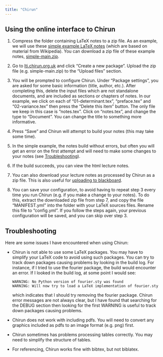 ```yaml
---
title: "Chirun"
---
```


## Using the online interface to Chirun

1. Compress the folder containing LaTeX notes to a zip file. As an
   example, we will use these [simple example LaTeX
   notes](https://github.com/heogden/simple) (which are based on
   material from Wikipedia). You can download a zip file of these
   example notes,
   [simple-main.zip](https://github.com/heogden/simple/archive/refs/heads/main.zip).

2. Go to [lti.chirun.org.uk](https://lti.chirun.org.uk/) and click
   "Create a new package". Upload the zip file (e.g. simple-main.zip)
   to the "Upload files" section. 
   
3. You will be prompted to configure Chirun.  Under "Package
   settings", you are asked for some basic information (title, author,
   etc.). After completing this, delete the input files which are not
   standalone documents, and are included as sections or chapters of
   notes. In our example, we click on each of "01-determinant.tex",
   "preface.tex" and "02-variance.tex" then press the "Delete this
   item" button. The only file we keep in this case is
   "notes.tex". Click on "notes.tex", and change the type to
   "Document". You can change the title to something more informative.
   
4. Press "Save" and Chirun will attempt to build your notes (this may
   take some time).

5. In the simple example, the notes build without errors, but often
   you will get an error on the first attempt and will need to make
   some changes to your notes (see
   [Troubleshooting](chirun.qmd#troubleshooting)).
   
6. If the build succeeds, you can view the html lecture notes. 
   
7. You can also download your lecture notes as processed by Chirun as
   a zip file. This is also useful for [uploading to
   blackboard](blackboard.qmd).

8. You can save your configuration, to avoid having to repeat step 3 every
   time you run Chirun (e.g. if you make a change to your notes). To
   do this, extract the downloaded zip file from step 7, and copy the
   file "MANIFEST.yml" into the folder with your LaTeX sources
   files. Rename this file to "config.yml". If you follow
   the steps again, your previous configuration will be saved, and you
   can skip over step 3.

   
## Troubleshooting

Here are some issues I have encountered when using Chirun:
   
- Chirun is not able to use some LaTeX packages. You may have to
   simplify your LaTeX code to avoid using such packages. You can try to
   track down packages causing problems by looking in the build log. For
   instance, if I tried to use the fourier package, the build would
   encounter an error.  If I looked in the build log, at some point I
   would see:

	```
	WARNING: No Python version of fourier.sty was found 
	WARNING: Will now try to load a LaTeX implementation of fourier.sty 
	``` 
	which indicates that I should try removing the fourier package.
	Chirun error messages are not always clear, but I have found that
	searching for the DEBUG section then looking for the first WARNING is
	useful to track down packages causing problems.

- Chirun does not work with including pdfs. You will need to convert
   any graphics included as pdfs to an image format (e.g. png) first.

- Chirun sometimes has problems processing tables correctly. You may
   need to simplify the structure of tables.
 
- For referencing, Chirun works fine with bibtex, but not biblatex.

 


